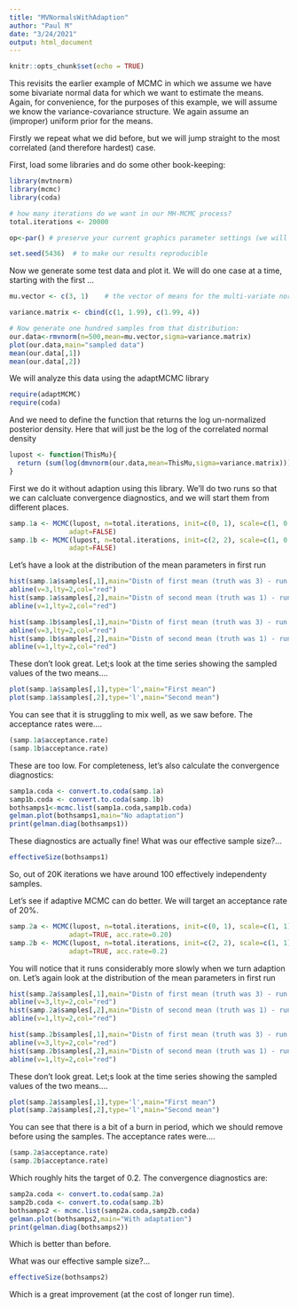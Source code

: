 ```yaml
---
title: "MVNormalsWithAdaption"
author: "Paul M"
date: "3/24/2021"
output: html_document
---
```


```r
knitr::opts_chunk$set(echo = TRUE)
```

This revisits the earlier example of MCMC in which we assume we have some bivariate normal data for which we want to estimate the means. Again, for convenience, for the purposes of this example, we will assume we know the variance-covariance structure.
We again assume an (improper) uniform prior for the means.

Firstly we repeat what we did before, but we will jump straight to the most correlated (and therefore hardest) case.

First, load some libraries and do some other book-keeping:
```r
library(mvtnorm)
library(mcmc)
library(coda)

# how many iterations do we want in our MH-MCMC process?
total.iterations <- 20000

op<-par() # preserve your current graphics parameter settings (we will be changing them later)

set.seed(5436)  # to make our results reproducible
```

Now we generate some test data and plot it. We will do one case at a time, starting with the first ...
```r
mu.vector <- c(3, 1)    # the vector of means for the multi-variate normal

variance.matrix <- cbind(c(1, 1.99), c(1.99, 4))

# Now generate one hundred samples from that distribution:
our.data<-rmvnorm(n=500,mean=mu.vector,sigma=variance.matrix)
plot(our.data,main="sampled data")
mean(our.data[,1])
mean(our.data[,2])
```

We will analyze this data using the adaptMCMC library

```r
require(adaptMCMC)
require(coda)
```

And we need to define the function that returns the log un-normalized posterior density.
Here that will just be the log of the correlated normal density
```r
lupost <- function(ThisMu){
  return (sum(log(dmvnorm(our.data,mean=ThisMu,sigma=variance.matrix))))
}
```


First we do it without adaption using this library. We'll do two runs so that we can calcluate convergence diagnostics, and we will start them from different places.

```r
samp.1a <- MCMC(lupost, n=total.iterations, init=c(0, 1), scale=c(1, 0.1),
               adapt=FALSE)
samp.1b <- MCMC(lupost, n=total.iterations, init=c(2, 2), scale=c(1, 0.1),
               adapt=FALSE)
```

Let's have a look at the distribution of the mean parameters in first run
```r
hist(samp.1a$samples[,1],main="Distn of first mean (truth was 3) - run 1")
abline(v=3,lty=2,col="red")
hist(samp.1a$samples[,2],main="Distn of second mean (truth was 1) - run 1")
abline(v=1,lty=2,col="red")

hist(samp.1b$samples[,1],main="Distn of first mean (truth was 3) - run 2")
abline(v=3,lty=2,col="red")
hist(samp.1b$samples[,2],main="Distn of second mean (truth was 1) - run 2")
abline(v=1,lty=2,col="red")
```

These don't look great. Let;s look at the time series showing the sampled values of the two means....
```r
plot(samp.1a$samples[,1],type='l',main="First mean")
plot(samp.1a$samples[,2],type='l',main="Second mean")
```

You can see that it is struggling to mix well, as we saw before. The acceptance rates were....
```r
(samp.1a$acceptance.rate)
(samp.1b$acceptance.rate)
```

These are too low. For completeness, let's also calculate the convergence diagnostics:
```r
samp1a.coda <- convert.to.coda(samp.1a)
samp1b.coda <- convert.to.coda(samp.1b)
bothsamps1<-mcmc.list(samp1a.coda,samp1b.coda)
gelman.plot(bothsamps1,main="No adaptation")
print(gelman.diag(bothsamps1))
```

These diagnostics are actually fine! What was our effective sample size?...
```r
effectiveSize(bothsamps1)
```

So, out of 20K iterations we have around 100 effectively independenty samples. 

Let's see if adaptive MCMC can do better.
We will target an acceptance rate of 20%.

```r
samp.2a <- MCMC(lupost, n=total.iterations, init=c(0, 1), scale=c(1, 1),
               adapt=TRUE, acc.rate=0.20)
samp.2b <- MCMC(lupost, n=total.iterations, init=c(2, 2), scale=c(1, 1),
               adapt=TRUE, acc.rate=0.2)
```

You will notice that it runs considerably more slowly when we turn adaption on.
Let's again look at the distribution of the mean parameters in first run
```r
hist(samp.2a$samples[,1],main="Distn of first mean (truth was 3) - run 1")
abline(v=3,lty=2,col="red")
hist(samp.2a$samples[,2],main="Distn of second mean (truth was 1) - run 1")
abline(v=1,lty=2,col="red")

hist(samp.2b$samples[,1],main="Distn of first mean (truth was 3) - run 2")
abline(v=3,lty=2,col="red")
hist(samp.2b$samples[,2],main="Distn of second mean (truth was 1) - run 2")
abline(v=1,lty=2,col="red")
```

These don't look great. Let;s look at the time series showing the sampled values of the two means....
```r
plot(samp.2a$samples[,1],type='l',main="First mean")
plot(samp.2a$samples[,2],type='l',main="Second mean")
```

You can see that there is a bit of a burn in period, which we should remove before using the samples.
The acceptance rates were....
```r
(samp.2a$acceptance.rate)
(samp.2b$acceptance.rate)
```

Which roughly hits the target of 0.2. The convergence diagnostics are:
```r
samp2a.coda <- convert.to.coda(samp.2a)
samp2b.coda <- convert.to.coda(samp.2b)
bothsamps2 <- mcmc.list(samp2a.coda,samp2b.coda)
gelman.plot(bothsamps2,main="With adaptation")
print(gelman.diag(bothsamps2))
```

Which is better than before. 


What was our effective sample size?...
```r
effectiveSize(bothsamps2)
```


Which is a great improvement (at the cost of longer run time).



